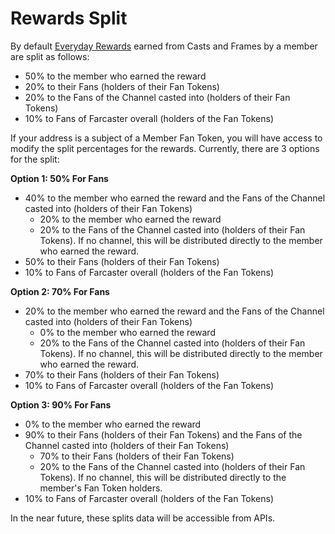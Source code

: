 # Rewards Split

By default [Everyday Rewards](https://build.moxie.xyz/the-moxie-protocol/everyday-rewards) earned from Casts and Frames by a member are split as follows:

- 50% to the member who earned the reward
- 20% to their Fans (holders of their Fan Tokens)
- 20% to the Fans of the Channel casted into (holders of their Fan Tokens)
- 10% to Fans of Farcaster overall (holders of the Fan Tokens)

If your address is a subject of a Member Fan Token, you will have access to modify the split percentages for the rewards. Currently, there are 3 options for the split:

**Option 1: 50% For Fans**

- 40% to the member who earned the reward and the Fans of the Channel casted into (holders of their Fan Tokens)
  - 20% to the member who earned the reward
  - 20% to the Fans of the Channel casted into (holders of their Fan Tokens). If no channel, this will be distributed directly to the member who earned the reward.
- 50% to their Fans (holders of their Fan Tokens)
- 10% to Fans of Farcaster overall (holders of the Fan Tokens)

**Option 2: 70% For Fans**

- 20% to the member who earned the reward and the Fans of the Channel casted into (holders of their Fan Tokens)
  - 0% to the member who earned the reward
  - 20% to the Fans of the Channel casted into (holders of their Fan Tokens). If no channel, this will be distributed directly to the member who earned the reward.
- 70% to their Fans (holders of their Fan Tokens)
- 10% to Fans of Farcaster overall (holders of the Fan Tokens)

**Option 3: 90% For Fans**

- 0% to the member who earned the reward
- 90% to their Fans (holders of their Fan Tokens) and the Fans of the Channel casted into (holders of their Fan Tokens)
  - 70% to their Fans (holders of their Fan Tokens)
  - 20% to the Fans of the Channel casted into (holders of their Fan Tokens). If no channel, this will be distributed directly to the member's Fan Token holders.
- 10% to Fans of Farcaster overall (holders of the Fan Tokens)

In the near future, these splits data will be accessible from APIs.
